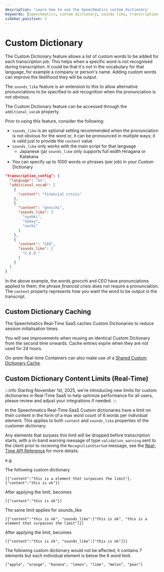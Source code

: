 ```yaml
---
description: 'Learn how to use the Speechmatics custom dictionary'
keywords: [speechmatics, custom dictionary, sounds like, transcription, speech recognition, asr]
sidebar_position: 3
---
```


# Custom Dictionary

The Custom Dictionary feature allows a list of custom words to be added for each transcription job. This helps when a specific word is not recognised during transcription. It could be that it's not in the vocabulary for that language, for example a company or person's name. Adding custom words can improve the likelihood they will be output.

The `sounds_like` feature is an extension to this to allow alternative pronunciations to be specified to aid recognition when the pronunciation is not obvious.

The Custom Dictionary feature can be accessed through the `additional_vocab` property.

Prior to using this feature, consider the following:

- `sounds_like` is an optional setting recommended when the pronunciation is not obvious for the word or, it can be pronounced in multiple ways; it is valid just to provide the `content` value
- `sounds_like` only works with the main script for that language
  - Japanese (ja) `sounds_like` only supports full width Hiragana or Katakana
- You can specify up to 1000 words or phrases (per job) in your Custom Dictionary

```json
"transcription_config": {
  "language": "en",
  "additional_vocab": [
    {
      "content": "financial crisis"
    },
    {
      "content": "gnocchi",
      "sounds_like": [
        "nyohki",
        "nokey",
        "nochi"
      ]
    },
    {
      "content": "CEO",
      "sounds_like": [
        "C.E.O."
      ]
    }
  ]
}
```

In the above example, the words _gnocchi_ and _CEO_ have pronunciations applied to them; the phrase _financial crisis_ does not require a pronunciation. The `content` property represents how you want the word to be output in the transcript.

## Custom Dictionary Caching
The Speechmatics Real-Time SaaS caches Custom Dictionaries to reduce session initialisation times. 

You will see improvements when reusing an identical Custom Dictionary from the second time onwards. Cache entries expire when they are not used for 24 hours.

On-prem Real-time Containers can also make use of a [Shared Custom Dictionary Cache](/deployments/container/cpu-speech-to-text#how-to-use-a-shared-custom-dictionary-cache).

## Custom Dictionary Content Limits (Real-Time)

:::info
Starting November 1st, 2025, we're introducing new limits for custom dictionaries in Real-Time SaaS to help optimize performance for all users, please review and adjust your integrations if needed.
:::

In the Speechmatics Real-Time SaaS Custom dictionaries have a limit on their content in the form of a max word count of 6 words per individual element. This applies to both `content` and `sounds_like` properties of the customer dictionary. 

Any elements that surpass this limit will be dropped before transcription starts, with a in-band warning message of type `validation_warning` sent to the client prior to recieving the `RecognitionStarted` message, see the [Real-Time API Reference](/api-ref/realtime-transcription-websocket#warning) for more details.

e.g. 

The following custom dictionary

```
[{"content":"this is a element that surpasses the limit"}, {"content":"this is ok"}]
```

After applying the limit, becomes

```
[{"content":"this is ok"}]
``` 

The same limit applies for sounds_like

```
[{"content":"this is ok", "sounds_like":["this is ok", "this is a element that surpasses the limit"]}]
```

After applying the limit, becomes

```
[{"content":"this is ok", "sounds_like":["this is ok"]}]
```

The following custom dictionary would not be affected, it contains 7 elements but each individual element is below the 6 word limit.

```
["apple", "orange", "banana", "lemon", "lime", "melon", "pear"]
```